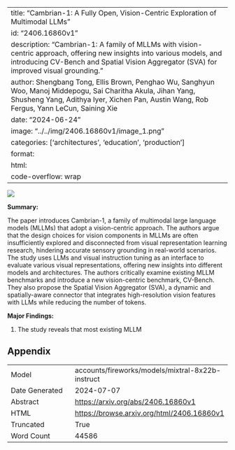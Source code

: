 
---
title: "Cambrian-1: A Fully Open, Vision-Centric Exploration of Multimodal LLMs"
id: "2406.16860v1"
description: "Cambrian-1: A family of MLLMs with vision-centric approach, offering new insights into various models, and introducing CV-Bench and Spatial Vision Aggregator (SVA) for improved visual grounding."
author: Shengbang Tong, Ellis Brown, Penghao Wu, Sanghyun Woo, Manoj Middepogu, Sai Charitha Akula, Jihan Yang, Shusheng Yang, Adithya Iyer, Xichen Pan, Austin Wang, Rob Fergus, Yann LeCun, Saining Xie
date: "2024-06-24"
image: "../../img/2406.16860v1/image_1.png"
categories: ['architectures', 'education', 'production']
format:
  html:
    code-overflow: wrap
---

![](../../img/2406.16860v1/image_1.png)

**Summary:**

The paper introduces Cambrian-1, a family of multimodal large language models (MLLMs) that adopt a vision-centric approach. The authors argue that the design choices for vision components in MLLMs are often insufficiently explored and disconnected from visual representation learning research, hindering accurate sensory grounding in real-world scenarios. The study uses LLMs and visual instruction tuning as an interface to evaluate various visual representations, offering new insights into different models and architectures. The authors critically examine existing MLLM benchmarks and introduce a new vision-centric benchmark, CV-Bench. They also propose the Spatial Vision Aggregator (SVA), a dynamic and spatially-aware connector that integrates high-resolution vision features with LLMs while reducing the number of tokens.

**Major Findings:**

1. The study reveals that most existing MLLM

## Appendix

|          |          |
|----------|----------|
| Model     | accounts/fireworks/models/mixtral-8x22b-instruct       |
| Date Generated     | 2024-07-07       |
| Abstract | [https://arxiv.org/abs/2406.16860v1](https://arxiv.org/abs/2406.16860v1)        |
| HTML     | [https://browse.arxiv.org/html/2406.16860v1](https://browse.arxiv.org/html/2406.16860v1)       |
| Truncated       | True       |
| Word Count       | 44586       |
